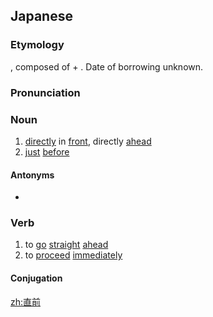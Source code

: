 ==Japanese==
{{ja-kanjitab|ちょく|ぜん|yomi=on}}

===Etymology===
{{etyl|zhx|ja|sort=ちょくぜん}}, composed of {{m|ja|直|tr=choku||direct, straight}} + {{m|ja|前|tr=zen||front, forward; before}}. Date of borrowing unknown.

===Pronunciation===
{{ja-pron|ちょくぜん|yomi=o}}

===Noun===
{{ja-noun|ちょくぜん}}

# [[directly]] in [[front]], directly [[ahead]]
# [[just]] [[before]]
#: {{ja-usex|彼女は結婚式の'''直前'''に病気にかかった。|かのじょ は けっこんしき の '''ちょくぜん''' に びょうき に かかった。|She became ill '''just before''' the wedding.}}

====Antonyms====
* {{ja-r|直後|ちょくご}}

===Verb===
{{ja-verb-suru|ちょくぜん}}

# to [[go]] [[straight]] [[ahead]]
# to [[proceed]] [[immediately]]

====Conjugation====
{{ja-suru|ちょくぜん}}

[[zh:直前]]